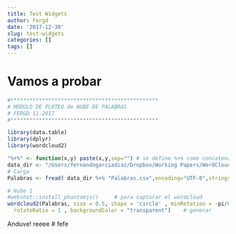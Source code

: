 ```yaml
---
title: Test Widgets
author: Fergd
date: '2017-12-30'
slug: test-widgets
categories: []
tags: []
---
```



# Vamos a probar

```r
#***********************************************
# MODULO DE PLOTEO de NUBE DE PALABRAS
# FERGD 11-2017
#***********************************************

library(data.table)
library(dplyr)
library(wordcloud2)

"%+%" <- function(x,y) paste(x,y,sep="") # se define %+% como concatenacion
data_dir <- "/Users/fernandogarciadiaz/Dropbox/Working Papers/WordCloud/Data/"
# Carga
Palabras <- fread( data_dir %+% "Palabras.csv",encoding="UTF-8",stringsAsFactors = FALSE, strip.white = TRUE, skip = 0, header = TRUE)

# Nube 1
#webshot::install_phantomjs()     # para capturar el wordcloud
wordcloud2(Palabras, size = 0.5, shape = 'circle' , minRotation = -pi/6, maxRotation = -pi/6, minSize = 10,
  rotateRatio = 1 , backgroundColor = "transparent")    # generar

```

Anduve!
reeee
# fefe
\begin{equation} \label{5} \frac{\partial P}{\partial w} = \left\lbrack I -
\left( 1 + r \right)A \right\rbrack^{- 1}L \succ 0\ \ \ (\text{con}\ 0 \leq r <
r_{\max}) \end{equation}
